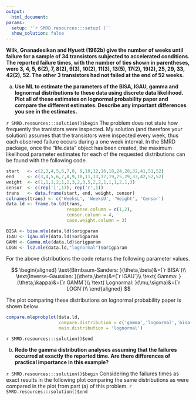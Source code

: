 ```yaml
---
output:
  html_document:
params:
  setup: '`r SMRD.resources:::setup( )`'
  show_solution: false
---
```


__Wilk, Gnanadesikan and Hyuett (1962b) give the number of weeks until failure for a sample of 34 transistors subjected to accelerated conditions.  The reported failure times, with the number of ties shown in parentheses, were 3, 4, 5, 6(2), 7, 8(2), 9(3), 10(2), 11(3), 13(5), 17(2), 19(2), 25, 29, 33, 42(2), 52.  The other 3 transistors had not failed at the end of 52 weeks.__

a. __Use ML to estimate the parameters of the BISA, IGAU, gamma and lognormal distributions to these data using discrete data likelihood.  Plot all of these estimates on lognormal probability paper and compare the different estimates.  Describe any important differences you see in the estimates.__

`r SMRD.resources:::solution()$begin`
The problem does not state how frequently the tranistors were inspected.  My solution (and therefore your solution) assumes that the transistors were inspected every week, thus each observed failure occurs during a one week interval.  In the SMRD package, once the "life.data" object has been created, the maximum likelihood parameter estimates for each of the requested distributions can be found with the following code.

```r
start   <- c(2,3,4,5,6,7,8, 9,10,12,16,18,24,28,32,41,51,52)
end     <- c(3,4,5,6,7,8,9,10,11,13,17,19,25,29,33,42,52,52)
weight  <- c(1,1,1,2,1,2,3,2,3,5,2,2,1,1,1,2,1,3)
censor  <- c(rep('i',17), rep('r',1))
trans   <- data.frame(start, end, weight, censor)
colnames(trans) <- c('WeeksL', 'WeeksU', 'Weight', 'Censor')
data.ld <- frame.to.ld(trans, 
                       response.column = c(1,2), 
                       censor.column = 4, 
                       case.weight.column = 3)

BISA <- bisa.mle(data.ld)$origparam
IGAU <- igau.mle(data.ld)$origparam
GAMM <- Gamma.mle(data.ld)$origparam
LOGN <- ls2.mle(data.ld,"lognormal")$origparam
```

For the above distributions the code returns the following parameter values.

$$
\begin{aligned}
\text{Birnbaum-Sanders: }(\theta,\beta)&=(`r BISA`)\\
\text{Inverse-Gaussian: }(\theta,\beta)&=(`r IGAU`)\\
\text{           Gamma: }(\theta,\kappa)&=(`r GAMM`)\\
\text{       Lognormal: }(\mu,\sigma)&=(`r LOGN`)\\
\end{aligned}
$$

The plot comparing these distributions on lognormal probability paper is shown below

```r
compare.mleprobplot(data.ld, 
                    compare.distribution = c('gamma','lognormal','bisa','igau'), 
                    main.distribution = 'lognormal')
```
`r SMRD.resources:::solution()$end`

b. __Redo the gamma distribution analyses assuming that the failures occurred at exactly the reported time.  Are there differences of practical importance in this example?__

`r SMRD.resources:::solution()$begin`
Considering the failures times as exact results in the following plot comparing the same distributions as were compared in the plot from part (a) of this problem.
`r SMRD.resources:::solution()$end`
